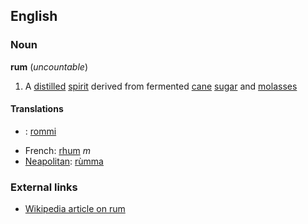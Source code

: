 ==English==
===Noun===
'''rum''' (''uncountable'')

# A [[distilled]] [[spirit]] derived from fermented [[cane]] [[sugar]] and [[molasses]]

====Translations====
*{{fi}}: [[rommi]]
*French: [[rhum]] ''m''
*[[Neapolitan]]: [[rùmma]]

===External links===
*[[w:rum|Wikipedia article on rum]]